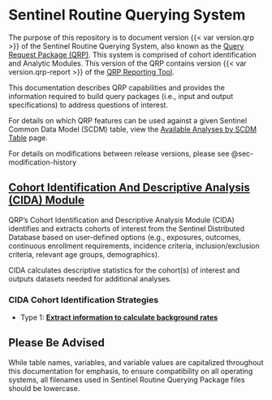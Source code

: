 # Sentinel Routine Querying System {.unnumbered}

The purpose of this repository is to document version {{< var version.qrp >}} of the Sentinel Routine Querying System, also known as the [Query Request Package (QRP)](https://dev.sentinelsystem.org/projects/AD/repos/qrp/browse). This system is comprised of cohort identification and Analytic Modules. This version of the QRP contains version {{< var version.qrp-report >}} of the [QRP Reporting Tool](https://dev.sentinelsystem.org/projects/AD/repos/qrp_report/browse).

This documentation describes QRP capabilities and provides the information required to build query packages (i.e., input and output specifications) to address questions of interest.

For details on which QRP features can be used against a given Sentinel Common Data Model (SCDM) table, view the [Available Analyses by SCDM Table](files/file018-typeall-analyses.md) page.

For details on modifications between release versions, please see @sec-modification-history

## [Cohort Identification And Descriptive Analysis (CIDA) Module](files/file020-typeall-cohortidstrategies.md)

QRP’s Cohort Identification and Descriptive Analysis Module (CIDA) identifies and extracts cohorts of interest from the Sentinel Distributed Database based on user-defined options (e.g., exposures, outcomes, continuous enrollment requirements, incidence criteria, inclusion/exclusion criteria, relevant age groups, demographics).

CIDA calculates descriptive statistics for the cohort(s) of interest and outputs datasets needed for additional analyses.

### CIDA Cohort Identification Strategies

- Type 1: [**Extract information to calculate background rates**](#sec-type1-package)

## Please Be Advised

While table names, variables, and variable values are capitalized throughout this documentation for emphasis, to ensure compatibility on all operating systems, all filenames used in Sentinel Routine Querying Package files should be lowercase.